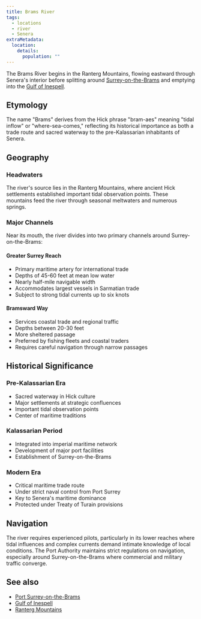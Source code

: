 ```yaml
---
title: Brams River
tags:
  - locations
  - river
  - Senera
extraMetadata:
  location:
    details:
      population: ""
---
```


The Brams River begins in the Ranterg Mountains, flowing eastward through
Senera's interior before splitting around
[Surrey-on-the-Brams](./surrey-on-the-brams.mdx) and emptying into the
[Gulf of Inespell](./gulf-of-inespell.mdx).

## Etymology

The name "Brams" derives from the Hick phrase "bram-aes" meaning "tidal inflow"
or "where-sea-comes," reflecting its historical importance as both a trade route
and sacred waterway to the pre-Kalassarian inhabitants of Senera.

## Geography

### Headwaters

The river's source lies in the Ranterg Mountains, where ancient Hick settlements
established important tidal observation points. These mountains feed the river
through seasonal meltwaters and numerous springs.

### Major Channels

Near its mouth, the river divides into two primary channels around
Surrey-on-the-Brams:

#### Greater Surrey Reach

* Primary maritime artery for international trade
* Depths of 45-60 feet at mean low water
* Nearly half-mile navigable width
* Accommodates largest vessels in Sarmatian trade
* Subject to strong tidal currents up to six knots

#### Bramsward Way

* Services coastal trade and regional traffic
* Depths between 20-30 feet
* More sheltered passage
* Preferred by fishing fleets and coastal traders
* Requires careful navigation through narrow passages

## Historical Significance

### Pre-Kalassarian Era

* Sacred waterway in Hick culture
* Major settlements at strategic confluences
* Important tidal observation points
* Center of maritime traditions

### Kalassarian Period

* Integrated into imperial maritime network
* Development of major port facilities
* Establishment of Surrey-on-the-Brams

### Modern Era

* Critical maritime trade route
* Under strict naval control from Port Surrey
* Key to Senera's maritime dominance
* Protected under Treaty of Turain provisions

## Navigation

The river requires experienced pilots, particularly in its lower reaches where
tidal influences and complex currents demand intimate knowledge of local
conditions. The Port Authority maintains strict regulations on navigation,
especially around Surrey-on-the-Brams where commercial and military traffic
converge.

## See also

* [Port Surrey-on-the-Brams](./port-surrey-on-the-brams.mdx)
* [Gulf of Inespell](./gulf-of-inespell.mdx)
* [Ranterg Mountains](./ranterg-mountains.mdx)
